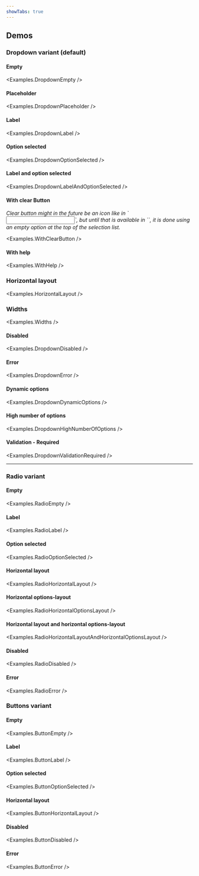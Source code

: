 ```yaml
---
showTabs: true
---
```



## Demos

### Dropdown variant (default)

#### Empty

<Examples.DropdownEmpty />

#### Placeholder

<Examples.DropdownPlaceholder />

#### Label

<Examples.DropdownLabel />

#### Option selected

<Examples.DropdownOptionSelected />

#### Label and option selected

<Examples.DropdownLabelAndOptionSelected />

#### With clear Button

<em>
  Clear button might in the future be an icon like in `<Input>`, but until that is available in `<Dropdown>`, it is done using an empty option at the top of the selection list.
</em>

<Examples.WithClearButton />

#### With help

<Examples.WithHelp />

### Horizontal layout

<Examples.HorizontalLayout />

### Widths

<Examples.Widths />

#### Disabled

<Examples.DropdownDisabled />

#### Error

<Examples.DropdownError />

#### Dynamic options

<Examples.DropdownDynamicOptions />

#### High number of options

<Examples.DropdownHighNumberOfOptions />

#### Validation - Required

<Examples.DropdownValidationRequired />

---

### Radio variant

#### Empty

<Examples.RadioEmpty />

#### Label

<Examples.RadioLabel />

#### Option selected

<Examples.RadioOptionSelected />

#### Horizontal layout

<Examples.RadioHorizontalLayout />

#### Horizontal options-layout

<Examples.RadioHorizontalOptionsLayout />

#### Horizontal layout and horizontal options-layout

<Examples.RadioHorizontalLayoutAndHorizontalOptionsLayout />

#### Disabled

<Examples.RadioDisabled />

#### Error

<Examples.RadioError />

### Buttons variant

#### Empty

<Examples.ButtonEmpty />

#### Label

<Examples.ButtonLabel />

#### Option selected

<Examples.ButtonOptionSelected />

#### Horizontal layout

<Examples.ButtonHorizontalLayout />

#### Disabled

<Examples.ButtonDisabled />

#### Error

<Examples.ButtonError />

